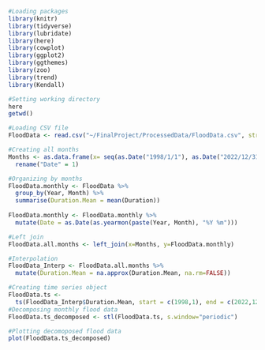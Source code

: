 ```r
#Loading packages
library(knitr)
library(tidyverse)
library(lubridate)
library(here)
library(cowplot)
library(ggplot2)
library(ggthemes)
library(zoo)
library(trend)
library(Kendall)

#Setting working directory
here
getwd()

```
```r

#Loading CSV file
FloodData <- read.csv("~/FinalProject/ProcessedData/FloodData.csv", stringsAsFactors = TRUE)

```




```r
#Creating all months
Months <- as.data.frame(x= seq(as.Date("1998/1/1"), as.Date("2022/12/31"), by = "month")) %>%
  rename("Date" = 1)

#Organizing by months 
FloodData.monthly <- FloodData %>% 
  group_by(Year, Month) %>%
  summarise(Duration.Mean = mean(Duration))
           
FloodData.monthly <- FloodData.monthly %>%
  mutate(Date = as.Date(as.yearmon(paste(Year, Month), "%Y %m")))

#Left join
FloodData.all.months <- left_join(x=Months, y=FloodData.monthly)

#Interpolation
FloodData_Interp <- FloodData.all.months %>%
  mutate(Duration.Mean = na.approx(Duration.Mean, na.rm=FALSE))

```

```r
#Creating time series object
FloodData.ts <- 
  ts(FloodData_Interp$Duration.Mean, start = c(1998,1), end = c(2022,12), frequency=12)
#Decomposing monthly flood data
FloodData.ts_decomposed <- stl(FloodData.ts, s.window="periodic")

#Plotting decomoposed flood data
plot(FloodData.ts_decomposed)
```

